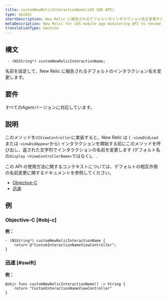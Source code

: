 ```yaml
---
title: customNewRelicInteractionName(iOS SDK API)
type: apiDoc
shortDescription: New Relic に報告されるデフォルトのインタラクション名を変更する API。- モバイル監視 - New Relic Mobile iOS - iOS SDK API
metaDescription: New Relic for iOS mobile app monitoring API to rename default interaction names reported to New Relic.
translationType: machine
---
```


## 構文

```
 - (NSString*) customNewRelicInteractionName;
```

名前を設定して、New Relic に報告されるデフォルトのインタラクション名を変更します。

## 要件

すべてのAgentバージョンに対応しています。

## 説明

このメソッドを`UIViewController`に実装すると、New Relic は ( `-viewDidLoad`または`-viewDidAppear`から) インタラクションを開始する前にこのメソッドを呼び出し、返された文字列でインタラクションの名前を変更します (デフォルト名の`display <ViewControllerName>`ではなく)。 .

この API の使用方法に関するコンテキストについては、デフォルトの相互作用の名前変更に関するドキュメントを参照してください。

* [Objective-C](https://docs.newrelic.com/docs/mobile-monitoring/new-relic-mobile-ios/ios-sdk-api/ios-sdk-api-guide/#objc-renaming-default-interaction)
* [迅速](https://docs.newrelic.com/docs/mobile-monitoring/new-relic-mobile-ios/ios-sdk-api/ios-sdk-api-guide/#swift-renaming-default-interaction)

## 例

### Objective-C [#obj-c]

**例：**

```
- (NSString*) customNewRelicInteractionName {
    return @"CustomInteractionNameViewController";
}
```

### 迅速 [#swift]

**例：**

```
@objc func customNewRelicInteractionName() -> String {
    return "CustomInteractionNameViewController"
}
```
